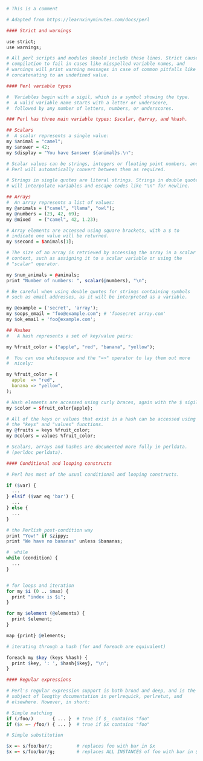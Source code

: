 ```r
# This is a comment

# Adapted from https://learnxinyminutes.com/docs/perl

#### Strict and warnings

use strict;
use warnings;

# All perl scripts and modules should include these lines. Strict causes
# compilation to fail in cases like misspelled variable names, and
# warnings will print warning messages in case of common pitfalls like
# concatenating to an undefined value.

#### Perl variable types

#  Variables begin with a sigil, which is a symbol showing the type.
#  A valid variable name starts with a letter or underscore,
#  followed by any number of letters, numbers, or underscores.

### Perl has three main variable types: $scalar, @array, and %hash.

## Scalars
#  A scalar represents a single value:
my $animal = "camel";
my $answer = 42;
my $display = "You have $answer ${animal}s.\n";

# Scalar values can be strings, integers or floating point numbers, and
# Perl will automatically convert between them as required.

# Strings in single quotes are literal strings. Strings in double quotes
# will interpolate variables and escape codes like "\n" for newline.

## Arrays
#  An array represents a list of values:
my @animals = ("camel", "llama", "owl");
my @numbers = (23, 42, 69);
my @mixed   = ("camel", 42, 1.23);

# Array elements are accessed using square brackets, with a $ to
# indicate one value will be returned.
my $second = $animals[1];

# The size of an array is retrieved by accessing the array in a scalar
# context, such as assigning it to a scalar variable or using the
# "scalar" operator.

my $num_animals = @animals;
print "Number of numbers: ", scalar(@numbers), "\n";

# Be careful when using double quotes for strings containing symbols
# such as email addresses, as it will be interpreted as a variable.

my @example = ('secret', 'array');
my $oops_email = "foo@example.com"; # 'foosecret array.com'
my $ok_email = 'foo@example.com';

## Hashes
#   A hash represents a set of key/value pairs:

my %fruit_color = ("apple", "red", "banana", "yellow");

#  You can use whitespace and the "=>" operator to lay them out more
#  nicely:

my %fruit_color = (
  apple  => "red",
  banana => "yellow",
);

# Hash elements are accessed using curly braces, again with the $ sigil.
my $color = $fruit_color{apple};

# All of the keys or values that exist in a hash can be accessed using
# the "keys" and "values" functions.
my @fruits = keys %fruit_color;
my @colors = values %fruit_color;

# Scalars, arrays and hashes are documented more fully in perldata.
# (perldoc perldata).

#### Conditional and looping constructs

# Perl has most of the usual conditional and looping constructs.

if ($var) {
  ...
} elsif ($var eq 'bar') {
  ...
} else {
  ...
}

# the Perlish post-condition way
print "Yow!" if $zippy;
print "We have no bananas" unless $bananas;

#  while
while (condition) {
  ...
}


# for loops and iteration
for my $i (0 .. $max) {
  print "index is $i";
}

for my $element (@elements) {
  print $element;
}

map {print} @elements;

# iterating through a hash (for and foreach are equivalent)

foreach my $key (keys %hash) {
  print $key, ': ', $hash{$key}, "\n";
}

#### Regular expressions

# Perl's regular expression support is both broad and deep, and is the
# subject of lengthy documentation in perlrequick, perlretut, and
# elsewhere. However, in short:

# Simple matching
if (/foo/)       { ... }  # true if $_ contains "foo"
if ($x =~ /foo/) { ... }  # true if $x contains "foo"

# Simple substitution

$x =~ s/foo/bar/;         # replaces foo with bar in $x
$x =~ s/foo/bar/g;        # replaces ALL INSTANCES of foo with bar in $x
```